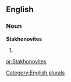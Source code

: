==English==

===Noun===
'''Stakhonovites'''

# {{plural of|[[Stakhonovite]]}}

[[Category:English plurals]]

[[ar:Stakhonovites]]